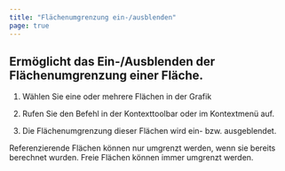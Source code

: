 ```yaml
---
title: "Flächenumgrenzung ein-/ausblenden"
page: true
---
```

## Erm&#246;glicht das Ein-/Ausblenden der Fl&#228;chenumgrenzung einer Fl&#228;che.

1. W&#228;hlen Sie eine oder mehrere Fl&#228;chen in der Grafik

2. Rufen Sie den Befehl in der Kontexttoolbar oder im Kontextmen&#252; auf.

3. Die Fl&#228;chenumgrenzung dieser Fl&#228;chen wird ein- bzw. ausgeblendet.




<Success>
Referenzierende Fl&#228;chen k&#246;nnen nur umgrenzt werden, wenn sie bereits berechnet wurden. Freie Fl&#228;chen k&#246;nnen immer umgrenzt werden.
</Success>


